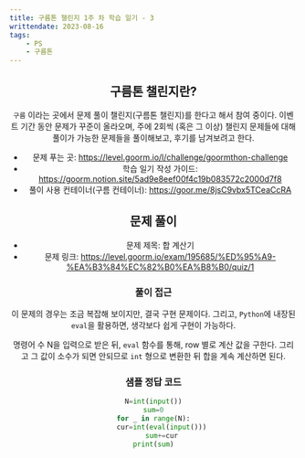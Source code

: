 ```yaml
---
title: 구름톤 챌린지 1주 차 학습 일기 - 3
writtendate: 2023-08-16
tags:
    - PS
    - 구름톤
---
```


<Header />

## 구름톤 챌린지란?

`구름` 이라는 곳에서 문제 풀이 챌린지(구름톤 챌린지)를 한다고 해서 참여 중이다. 이벤트 기간 동안 문제가 꾸준이 올라오며, 주에 2회씩 (혹은 그 이상) 챌린지 문제들에 대해 풀이가 가능한 문제들을 풀이해보고, 후기를 남겨보려고 한다.

- 문제 푸는 곳: https://level.goorm.io/l/challenge/goormthon-challenge
- 학습 일기 작성 가이드: https://goorm.notion.site/5ad9e8eef00f4c19b083572c2000d7f8
- 풀이 사용 컨테이너(구름 컨테이너): https://goor.me/8jsC9vbx5TCeaCcRA

## 문제 풀이

- 문제 제목: 합 계산기
- 문제 링크: https://level.goorm.io/exam/195685/%ED%95%A9-%EA%B3%84%EC%82%B0%EA%B8%B0/quiz/1

### 풀이 접근

이 문제의 경우는 조금 복잡해 보이지만, 결국 구현 문제이다. 그리고, `Python`에 내장된 `eval`을 활용하면, 생각보다 쉽게 구현이 가능하다.

명령어 수 N을 입력으로 받은 뒤, `eval` 함수를 통해, row 별로 계산 값을 구한다. 그리고 그 값이 소수가 되면 안되므로 `int` 형으로 변환한 뒤 합을 계속 계산하면 된다.

### 샘플 정답 코드

```python
N=int(input())
sum=0
for _ in range(N):
	cur=int(eval(input()))
	sum+=cur
print(sum)
```

<TagList />
<Comment />
